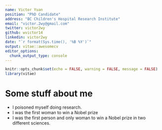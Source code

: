```yaml
---
name: Victor Yuan
position: "PhD Candidate"
address: "BC Children's Hospital Research Institute"
email: "victor.2wy@gmail.com"
twitter: victor2wy
github: wvictor14
linkedin: victor2wy
date: "`r format(Sys.time(), '%B %Y')`"
output: vitae::awesomecv
editor_options: 
  chunk_output_type: console
---
```


```r
knitr::opts_chunk$set(echo = FALSE, warning = FALSE, message = FALSE)
library(vitae)
```

# Some stuff about me

 * I poisoned myself doing research.
 * I was the first woman to win a Nobel prize
 * I was the first person and only woman to win a Nobel prize in two different sciences.
